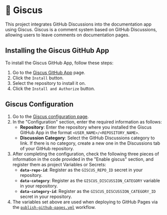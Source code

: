 # 💬 Giscus

This project integrates GitHub Discussions into the documentation app using Giscus. Giscus is a comment system based on GitHub Discussions, allowing users to leave comments on documentation pages.

## Installing the Giscus GitHub App

To install the Giscus GitHub App, follow these steps:

1. Go to the [Giscus GitHub App](https://github.com/apps/giscus) page.
2. Click the `Install` button.
3. Select the repository to install it on.
4. Click the `Install and Authorize` button.

## Giscus Configuration

1. Go to the [Giscus configuration page](https://giscus.app/).
2. In the "Configuration" section, enter the required information as follows:
    - **Repository**: Enter the repository where you installed the Giscus GitHub App in the format `<USER_NAME>/<REPOSITORY_NAME>`.
    - **Discussion Category**: Select the GitHub Discussions category to link. If there is no category, create a new one in the Discussions tab of your GitHub repository.
3. After completing the configuration, check the following three pieces of information in the code provided in the "Enable giscus" section, and register them as project Variables or Secrets:
    - **`data-repo-id`**: Register as the `GISCUS_REPO_ID` secret in your repository.
    - **`data-category`**: Register as the `GISCUS_DISCUSSION_CATEGORY` variable in your repository.
    - **`data-category-id`**: Register as the `GISCUS_DISCUSSION_CATEGORY_ID` secret in your repository.
4. The variables set above are used when deploying to GitHub Pages via the [`publish-github-pages.yml`](.github/workflows/publish-github-pages.yml) workflow.

